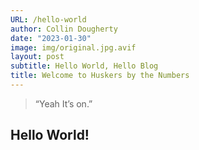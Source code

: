 ```yaml
---
URL: /hello-world
author: Collin Dougherty
date: "2023-01-30"
image: img/original.jpg.avif
layout: post
subtitle: Hello World, Hello Blog
title: Welcome to Huskers by the Numbers
---
```


> “Yeah It's on. ”


## Hello World!
